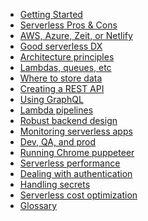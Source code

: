 - [Getting Started](/getting-started)
- [Serverless Pros & Cons](/serverless-pros-cons)
- [AWS, Azure, Zeit, or Netlify](/serverless-flavors)
- [Good serverless DX](/serverless-dx)
- [Architecture principles](/serverless-architecture-principles)
- [Lambdas, queues, etc](/serverless-elements)
- [Where to store data](/databases)
- [Creating a REST API](/serverless-rest-api)
- [Using GraphQL](/serverless-graphql)
- [Lambda pipelines](/lambda-pipelines)
- [Robust backend design](/robust-backend-design)
- [Monitoring serverless apps](/serverless-monitoring)
- [Dev, QA, and prod](/dev-qa-prod)
- [Running Chrome puppeteer](/chrome-puppeteer)
- [Serverless performance](/serverless-performance)
- [Dealing with authentication](/serverless-authentication)
- [Handling secrets](/handling-secrets)
- [Serverless cost optimization](/serverless-cost)
- [Glossary](/glossary)
